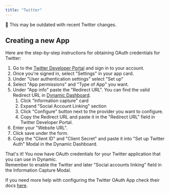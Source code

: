 ```yaml
---
title: "Twitter"
---
```


<Warning>🚧 This may be outdated with recent Twitter changes.</Warning>

## Creating a new App

Here are the step-by-step instructions for obtaining OAuth credentials for Twitter:

1. Go to the [Twitter Developer Portal](https://developer.twitter.com/en/portal/dashboard) and sign in to your account.
2. Once you're signed in, select "Settings" in your app card.
3. Under "User authentication settings" select "Set up"
4. Select "App permissions" and "Type of App" you want.
5. Under "App info" paste the "Redirect URL". You can find the valid Redirect URL in [Dynamic Dashboard](https://app.dynamic.xyz/dashboard/configurations).
   1. Click "Information capture" card
   2. Expand "Social Account Linking" section
   3. Click "Configure" button next to the provider you want to configure.
   4. Copy the Redirect URL and paste it in the "Redirect URL" field in Twitter Developer Portal.
6. Enter your "Website URL".
7. Click save under the form.
8. Copy the "Client ID" and "Client Secret" and paste it into "Set up Twitter Auth" Modal in the Dynamic Dashboard.

That's it! You now have OAuth credentials for your Twitter application that you can use in Dynamic.  
Remember to enable the Twitter and later "Social accounts linking" field in the Information Capture Modal.

If you need more help with configuring the Twitter OAuth App check their docs [here](https://developer.twitter.com/en/docs/authentication/guides).
